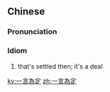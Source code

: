 {{also|一言为定}}
==Chinese==
{{zh-forms|s=一言为定|type=211}}

===Pronunciation===
{{zh-pron
|m=一yánwéidìng
|c=jat1 jin4 wai4 ding6
|cat=id
}}

===Idiom===
{{zh-idiom}}

# that's settled then; it's a deal
#: {{zh-x|甲：咱們 去 卡拉OK 吧。乙：好的，一言為定！|A: Let's go to a karaoke bar. B: OK, '''it's a deal.'''}}

[[ky:一言為定]]
[[zh:一言為定]]